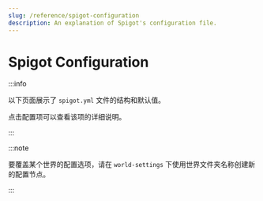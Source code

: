 ```yaml
---
slug: /reference/spigot-configuration
description: An explanation of Spigot's configuration file.
---
```


# Spigot Configuration


:::info

以下页面展示了 `spigot.yml` 文件的结构和默认值。

点击配置项可以查看该项的详细说明。

:::

:::note

要覆盖某个世界的配置选项，请在 `world-settings` 下使用世界文件夹名称创建新的配置节点。

:::

<ConfigDocBlock data={SpigotConfigSpec}/>
